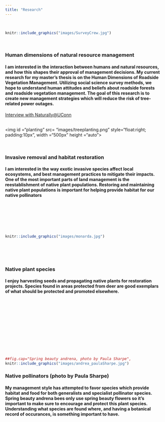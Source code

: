 ```yaml
---
title: "Research"
---
```

<br>
```r
knitr::include_graphics("images/SurveyCrew.jpg")
```
<br>

### Human dimensions of natural resource management
#### I am interested in the interaction between humans and natural resources, and how this shapes their approval of management decisions. My current research for my master's thesis is on the Human Dimensions of Roadside Vegetation Management. Utilizing social science survey methods, we hope to understand human attitudes and beliefs about roadside forests and roadside vegetation management. The goal of this research is to create new management strategies which will reduce the risk of tree-related power outages.

[Interview with Naturally@UConn](https://naturally.uconn.edu/2019/06/26/meet-graduate-student-steven-difalco/#)

<br>
<img id ="planting" src= "images/treeplanting.png" style="float:right; padding:10px", width ="500px" height ="auto">

<br>

### Invasive removal and habitat restoration
#### I am interested in the way exotic invasive species affect local ecosystems, and best management practices to mitigate their impacts. One of the most important parts of land management is the reestablishment of native plant populations. Restoring and maintaining native plant populations is important for helping provide habitat for our native pollinators

<br><br><br><br><br>
```r
knitr::include_graphics("images/monarda.jpg")
```
<br><br><br>

### Native plant species
#### I enjoy harvesting seeds and propagating native plants for restoration projects. Species found in areas protected from deer are good exemplars of what should be protected and promoted elsewhere.

<br><br><br><br><br><br><br><br><br><br>
```r
##fig.cap="Spring beauty andrena, photo by Paula Sharpe",
knitr::include_graphics("images/andrea_paulaSharpe.jpg")

```

### Native pollinators (photo by Paula Sharpe)
#### My management style has attempted to favor species which provide habitat and food for both generalists and specialist pollinator species. Spring beauty andrena bees only use spring beauty flowers so it's important to make sure to encourage and protect this plant species. Understanding what species are found where, and having a botanical record of occurances, is something important to have.

